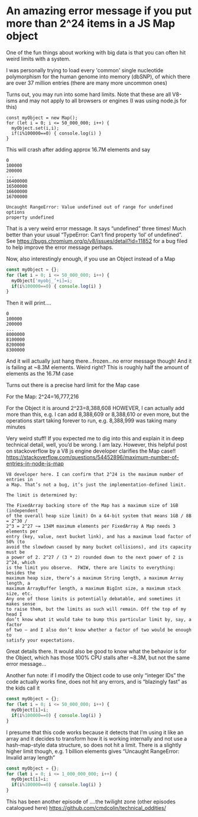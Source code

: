 

# An amazing error message if you put more than 2^24 items in a JS Map object

One of the fun things about working with big data is that you can often hit
weird limits with a system.

I was personally trying to load every 'common' single nucleotide polymorphism
for the human genome into memory (dbSNP), of which there are over 37 million
entries (there are many more uncommon ones)

Turns out, you may run into some hard limits. Note that these are all V8-isms
and may not apply to all browsers or engines (I was using node.js for this)

```
const myObject = new Map();
for (let i = 0; i <= 50_000_000; i++) {
  myObject.set(i,i);
  if(i%100000==0) { console.log(i) }
}
```



This will crash after adding approx 16.7M elements and say




```
0
100000
200000
...
16400000
16500000
16600000
16700000

Uncaught RangeError: Value undefined out of range for undefined options
property undefined
```


That is a very weird error message. It says “undefined” three times! Much
better than your usual “TypeError: Can’t find property ‘lol’ of undefined”. See
https://bugs.chromium.org/p/v8/issues/detail?id=11852 for a bug filed to help
improve the error message perhaps.

Now, also interestingly enough, if you use an Object instead of a Map



```js
const myObject = {};
for (let i = 0; i <= 50_000_000; i++) {
  myObject['myobj_’+i]=i;
  if(i%100000==0) { console.log(i) }
}
```




Then it will print….

```
0
100000
200000
...
8000000
8100000
8200000
8300000
```

And it will actually just hang there…frozen…no error message though! And it is
failing at ~8.3M elements. Weird right? This is roughly half the amount of
elements as the 16.7M case

Turns out there is a precise hard limit for the Map case

For the Map: 2^24=16,777,216

For the Object it is around 2^23=8,388,608 HOWEVER, I can actually add more
than this, e.g. I can add 8,388,609 or 8,388,610 or even more, but the
operations start taking forever to run, e.g. 8,388,999 was taking many minutes



Very weird stuff! If you expected me to dig into this and explain it in deep
technical detail, well, you’d be wrong. I am lazy. However, this helpful post
on stackoverflow by a V8 js engine developer clarifies the Map case!!
https://stackoverflow.com/questions/54452896/maximum-number-of-entries-in-node-js-map




```
V8 developer here. I can confirm that 2^24 is the maximum number of entries in
a Map. That’s not a bug, it’s just the implementation-defined limit.

The limit is determined by:

The FixedArray backing store of the Map has a maximum size of 1GB (independent
of the overall heap size limit) On a 64-bit system that means 1GB / 8B = 2^30 /
2^3 = 2^27 ~= 134M maximum elements per FixedArray A Map needs 3 elements per
entry (key, value, next bucket link), and has a maximum load factor of 50% (to
avoid the slowdown caused by many bucket collisions), and its capacity must be
a power of 2. 2^27 / (3 * 2) rounded down to the next power of 2 is 2^24, which
is the limit you observe.  FWIW, there are limits to everything: besides the
maximum heap size, there’s a maximum String length, a maximum Array length, a
maximum ArrayBuffer length, a maximum BigInt size, a maximum stack size, etc.
Any one of those limits is potentially debatable, and sometimes it makes sense
to raise them, but the limits as such will remain. Off the top of my head I
don’t know what it would take to bump this particular limit by, say, a factor
of two – and I also don’t know whether a factor of two would be enough to
satisfy your expectations.

```


Great details there. It would also be good to know what the behavior is for the
Object, which has those 100% CPU stalls after ~8.3M, but not the same error
message...







Another fun note: if I modify the Object code to use only “integer IDs” the
code actually works fine, does not hit any errors, and is “blazingly fast” as
the kids call it



```js
const myObject = {};
for (let i = 0; i <= 50_000_000; i++) {
  myObject[i]=i;
  if(i%100000==0) { console.log(i) }
}
```


I presume that this code works because it detects that I’m using it like an
array and it decides to transform how it is working internally and not use a
hash-map-style data structure, so does not hit a limit. There is a slightly
higher limit though, e.g. 1 billion elements gives “Uncaught RangeError:
Invalid array length”



```js
const myObject = {};
for (let i = 0; i <= 1_000_000_000; i++) {
  myObject[i]=i;
  if(i%100000==0) { console.log(i) }
}
```



This has been another episode of ....the twilight zone (other episodes
catalogued here) https://github.com/cmdcolin/technical_oddities/


